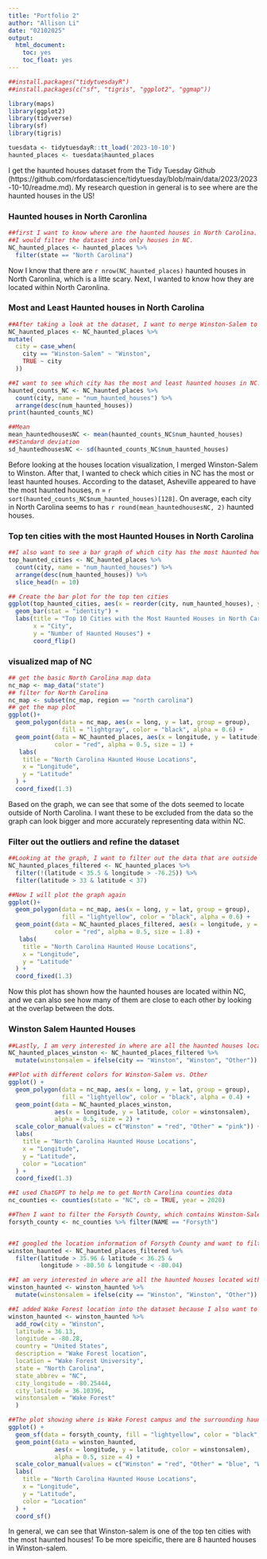 ```yaml
---
title: "Portfolio 2"
author: "Allison Li"
date: "02102025"
output: 
  html_document: 
    toc: yes
    toc_float: yes
---
```


```r
##install.packages("tidytuesdayR")
##install.packages(c("sf", "tigris", "ggplot2", "ggmap"))

library(maps)
library(ggplot2)
library(tidyverse)
library(sf)
library(tigris)

tuesdata <- tidytuesdayR::tt_load('2023-10-10')
haunted_places <- tuesdata$haunted_places
```

I get the haunted houses dataset from the Tidy Tuesday Github (https://github.com/rfordatascience/tidytuesday/blob/main/data/2023/2023-10-10/readme.md). My research question in general is to see where are the haunted houses in the US! 

### Haunted houses in North Caronlina

```r
##first I want to know where are the haunted houses in North Carolina.
##I would filter the dataset into only houses in NC.
NC_haunted_places <- haunted_places %>% 
  filter(state == "North Carolina")
```
Now I know that there are `r nrow(NC_haunted_places)` haunted houses in North Caronlina, which is a litte scary. Next, I wanted to know how they are located within North Caronlina. 

### Most and Least Haunted houses in North Carolina

```r
##After taking a look at the dataset, I want to merge Winston-Salem to Winston because they refer to the same location. 
NC_haunted_places <- NC_haunted_places %>%
mutate(
  city = case_when(
    city == "Winston-Salem" ~ "Winston",
    TRUE ~ city
  ))

##I want to see which city has the most and least haunted houses in NC. 
haunted_counts_NC <- NC_haunted_places %>%
  count(city, name = "num_haunted_houses") %>% 
  arrange(desc(num_haunted_houses))
print(haunted_counts_NC)

##Mean 
mean_hauntedhousesNC <- mean(haunted_counts_NC$num_haunted_houses)
##Standard deviation 
sd_hauntedhousesNC <- sd(haunted_counts_NC$num_haunted_houses)
```

Before looking at the houses location visualization, I merged Winston-Salem to Winston. After that, I wanted to check which cities in NC has the most or least haunted houses. According to the dataset, Asheville appeared to have the most haunted houses, n = `r sort(haunted_counts_NC$num_haunted_houses)[128]`. On average, each city in North Carolina seems to has `r round(mean_hauntedhousesNC, 2)` haunted houses. 

### Top ten cities with the most Haunted Houses in North Carolina

```r
##I also want to see a bar graph of which city has the most haunted houses.
top_haunted_cities <- NC_haunted_places %>%
  count(city, name = "num_haunted_houses") %>%
  arrange(desc(num_haunted_houses)) %>%
  slice_head(n = 10)

## Create the bar plot for the top ten cities 
ggplot(top_haunted_cities, aes(x = reorder(city, num_haunted_houses), y = num_haunted_houses, colour = city, fill = city)) +
  geom_bar(stat = "identity") +  
  labs(title = "Top 10 Cities with the Most Haunted Houses in North Carolina",
       x = "City",
       y = "Number of Haunted Houses") +
       coord_flip()
```

### visualized map of NC

```r
## get the basic North Carolina map data
nc_map <- map_data("state")
## filter for North Carolina
nc_map <- subset(nc_map, region == "north carolina")
## get the map plot
ggplot()+
  geom_polygon(data = nc_map, aes(x = long, y = lat, group = group),
               fill = "lightgray", color = "black", alpha = 0.6) +
  geom_point(data = NC_haunted_places, aes(x = longitude, y = latitude),
             color = "red", alpha = 0.5, size = 1) +
   labs(
    title = "North Carolina Haunted House Locations",
    x = "Longitude", 
    y = "Latitude"
  ) +
  coord_fixed(1.3)
```

Based on the graph, we can see that some of the dots seemed to locate outside of North Carolina. I want these to be excluded from the data so the graph can look bigger and more accurately representing data within NC. 

### Filter out the outliers and refine the dataset

```r
##Looking at the graph, I want to filter out the data that are outside of the range of: 37> latitude > 33.
NC_haunted_places_filtered <- NC_haunted_places %>%
  filter(!(latitude < 35.5 & longitude > -76.25)) %>%
  filter(latitude > 33 & latitude < 37)

##Now I will plot the graph again
ggplot()+
  geom_polygon(data = nc_map, aes(x = long, y = lat, group = group),
               fill = "lightyellow", color = "black", alpha = 0.6) +
  geom_point(data = NC_haunted_places_filtered, aes(x = longitude, y = latitude),
             color = "red", alpha = 0.5, size = 1.8) +
   labs(
    title = "North Carolina Haunted House Locations",
    x = "Longitude", 
    y = "Latitude"
  ) +
  coord_fixed(1.3)
```

Now this plot has shown how the haunted houses are located within NC, and we can also see how many of them are close to each other by looking at the overlap between the dots.

### Winston Salem Haunted Houses

```r
##Lastly, I am very interested in where are all the haunted houses located within Winston Salem.
NC_haunted_places_winston <- NC_haunted_places_filtered %>%
  mutate(winstonsalem = ifelse(city == "Winston", "Winston", "Other"))

##Plot with different colors for Winston-Salem vs. Other
ggplot() +
  geom_polygon(data = nc_map, aes(x = long, y = lat, group = group),
               fill = "lightyellow", color = "black", alpha = 0.4) +
  geom_point(data = NC_haunted_places_winston, 
             aes(x = longitude, y = latitude, color = winstonsalem),
             alpha = 0.5, size = 2) +
  scale_color_manual(values = c("Winston" = "red", "Other" = "pink")) +
  labs(
    title = "North Carolina Haunted House Locations",
    x = "Longitude", 
    y = "Latitude",
    color = "Location"
  ) +
  coord_fixed(1.3)
```

```r
##I used ChatGPT to help me to get North Carolina counties data
nc_counties <- counties(state = "NC", cb = TRUE, year = 2020)

##Then I want to filter the Forsyth County, which contains Winston-Salem
forsyth_county <- nc_counties %>% filter(NAME == "Forsyth")


##I googled the location information of Forsyth County and want to filter the haunted locations inside Forsyth County
winston_haunted <- NC_haunted_places_filtered %>%
  filter(latitude > 35.96 & latitude < 36.25 & 
         longitude > -80.50 & longitude < -80.04)

##I am very interested in where are all the haunted houses located within Winston Salem.
winston_haunted <- winston_haunted %>%
  mutate(winstonsalem = ifelse(city == "Winston", "Winston", "Other"))

##I added Wake Forest location into the dataset because I also want to see how far these haunted houses are from our campus.
winston_haunted <- winston_haunted %>%
  add_row(city = "Winston",
  latitude = 36.13,
  longitude = -80.28,
  country = "United States",
  description = "Wake Forest location",
  location = "Wake Forest University",
  state = "North Carolina",
  state_abbrev = "NC",
  city_longitude = -80.25444,
  city_latitude = 36.10396,
  winstonsalem = "Wake Forest"
  )

##The plot showing where is Wake Forest campus and the surrounding haunted houses in winston salem and Forsyth county. 
ggplot() +
  geom_sf(data = forsyth_county, fill = "lightyellow", color = "black", alpha = .5) +
  geom_point(data = winston_haunted, 
             aes(x = longitude, y = latitude, color = winstonsalem),
             alpha = 0.5, size = 4) +
  scale_color_manual(values = c("Winston" = "red", "Other" = "blue", "Wake Forest" = "gold")) +
  labs(
    title = "North Carolina Haunted House Locations",
    x = "Longitude", 
    y = "Latitude",
    color = "Location"
  ) +
  coord_sf()
```

In general, we can see that Winston-salem is one of the top ten cities with the most haunted houses! To be more speicific, there are 8 haunted houses in Winston-salem.  
